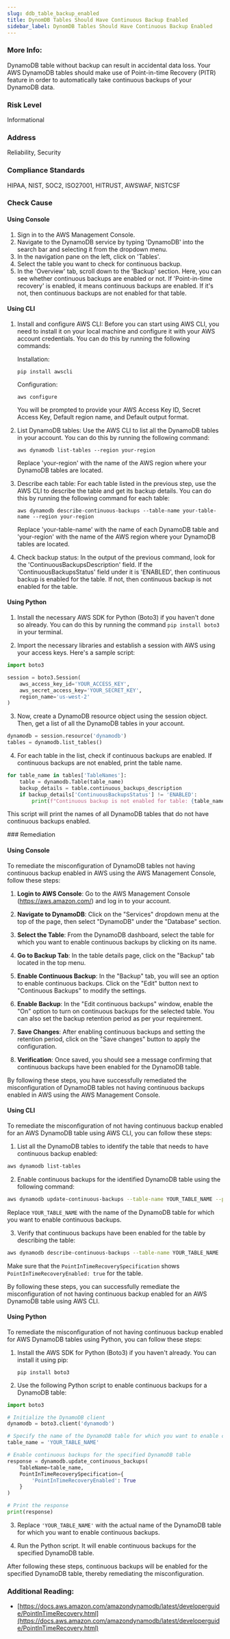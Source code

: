 ```yaml
---
slug: ddb_table_backup_enabled
title: DynomDB Tables Should Have Continuous Backup Enabled
sidebar_label: DynomDB Tables Should Have Continuous Backup Enabled
---
```


### More Info:

DynamoDB table without backup can result in accidental data loss. Your AWS DynamoDB tables should make use of Point-in-time Recovery (PITR) feature in order to automatically take continuous backups of your DynamoDB data.

### Risk Level

Informational

### Address

Reliability, Security

### Compliance Standards

HIPAA, NIST, SOC2, ISO27001, HITRUST, AWSWAF, NISTCSF




<Tabs><Tab title='Cause'>
### Check Cause

#### Using Console

1. Sign in to the AWS Management Console.
2. Navigate to the DynamoDB service by typing 'DynamoDB' into the search bar and selecting it from the dropdown menu.
3. In the navigation pane on the left, click on 'Tables'.
4. Select the table you want to check for continuous backup. 
5. In the 'Overview' tab, scroll down to the 'Backup' section. Here, you can see whether continuous backups are enabled or not. If 'Point-in-time recovery' is enabled, it means continuous backups are enabled. If it's not, then continuous backups are not enabled for that table.

#### Using CLI

1. Install and configure AWS CLI: Before you can start using AWS CLI, you need to install it on your local machine and configure it with your AWS account credentials. You can do this by running the following commands:

   Installation:
   ```
   pip install awscli
   ```
   Configuration:
   ```
   aws configure
   ```
   You will be prompted to provide your AWS Access Key ID, Secret Access Key, Default region name, and Default output format.

2. List DynamoDB tables: Use the AWS CLI to list all the DynamoDB tables in your account. You can do this by running the following command:
   ```
   aws dynamodb list-tables --region your-region
   ```
   Replace 'your-region' with the name of the AWS region where your DynamoDB tables are located.

3. Describe each table: For each table listed in the previous step, use the AWS CLI to describe the table and get its backup details. You can do this by running the following command for each table:
   ```
   aws dynamodb describe-continuous-backups --table-name your-table-name --region your-region
   ```
   Replace 'your-table-name' with the name of each DynamoDB table and 'your-region' with the name of the AWS region where your DynamoDB tables are located.

4. Check backup status: In the output of the previous command, look for the 'ContinuousBackupsDescription' field. If the 'ContinuousBackupsStatus' field under it is 'ENABLED', then continuous backup is enabled for the table. If not, then continuous backup is not enabled for the table.

#### Using Python

1. Install the necessary AWS SDK for Python (Boto3) if you haven't done so already. You can do this by running the command `pip install boto3` in your terminal.

2. Import the necessary libraries and establish a session with AWS using your access keys. Here's a sample script:

```python
import boto3

session = boto3.Session(
    aws_access_key_id='YOUR_ACCESS_KEY',
    aws_secret_access_key='YOUR_SECRET_KEY',
    region_name='us-west-2'
)
```

3. Now, create a DynamoDB resource object using the session object. Then, get a list of all the DynamoDB tables in your account.

```python
dynamodb = session.resource('dynamodb')
tables = dynamodb.list_tables()
```

4. For each table in the list, check if continuous backups are enabled. If continuous backups are not enabled, print the table name.

```python
for table_name in tables['TableNames']:
    table = dynamodb.Table(table_name)
    backup_details = table.continuous_backups_description
    if backup_details['ContinuousBackupsStatus'] != 'ENABLED':
        print(f"Continuous backup is not enabled for table: {table_name}")
```

This script will print the names of all DynamoDB tables that do not have continuous backups enabled.

</Tab>


<Tab title='Remediation'>
### Remediation

#### Using Console

To remediate the misconfiguration of DynamoDB tables not having continuous backup enabled in AWS using the AWS Management Console, follow these steps:

1. **Login to AWS Console**: Go to the AWS Management Console (https://aws.amazon.com/) and log in to your account.

2. **Navigate to DynamoDB**: Click on the "Services" dropdown menu at the top of the page, then select "DynamoDB" under the "Database" section.

3. **Select the Table**: From the DynamoDB dashboard, select the table for which you want to enable continuous backups by clicking on its name.

4. **Go to Backup Tab**: In the table details page, click on the "Backup" tab located in the top menu.

5. **Enable Continuous Backup**: In the "Backup" tab, you will see an option to enable continuous backups. Click on the "Edit" button next to "Continuous Backups" to modify the settings.

6. **Enable Backup**: In the "Edit continuous backups" window, enable the "On" option to turn on continuous backups for the selected table. You can also set the backup retention period as per your requirement.

7. **Save Changes**: After enabling continuous backups and setting the retention period, click on the "Save changes" button to apply the configuration.

8. **Verification**: Once saved, you should see a message confirming that continuous backups have been enabled for the DynamoDB table.

By following these steps, you have successfully remediated the misconfiguration of DynamoDB tables not having continuous backups enabled in AWS using the AWS Management Console.

#### Using CLI

To remediate the misconfiguration of not having continuous backup enabled for an AWS DynamoDB table using AWS CLI, you can follow these steps:

1. List all the DynamoDB tables to identify the table that needs to have continuous backup enabled:
```bash
aws dynamodb list-tables
```

2. Enable continuous backups for the identified DynamoDB table using the following command:
```bash
aws dynamodb update-continuous-backups --table-name YOUR_TABLE_NAME --point-in-time-recovery-specification PointInTimeRecoveryEnabled=true
```
Replace `YOUR_TABLE_NAME` with the name of the DynamoDB table for which you want to enable continuous backups.

3. Verify that continuous backups have been enabled for the table by describing the table:
```bash
aws dynamodb describe-continuous-backups --table-name YOUR_TABLE_NAME
```
Make sure that the `PointInTimeRecoverySpecification` shows `PointInTimeRecoveryEnabled: true` for the table.

By following these steps, you can successfully remediate the misconfiguration of not having continuous backup enabled for an AWS DynamoDB table using AWS CLI.

#### Using Python

To remediate the misconfiguration of not having continuous backup enabled for AWS DynamoDB tables using Python, you can follow these steps:

1. Install the AWS SDK for Python (Boto3) if you haven't already. You can install it using pip:
   ```
   pip install boto3
   ```

2. Use the following Python script to enable continuous backups for a DynamoDB table:

```python
import boto3

# Initialize the DynamoDB client
dynamodb = boto3.client('dynamodb')

# Specify the name of the DynamoDB table for which you want to enable continuous backups
table_name = 'YOUR_TABLE_NAME'

# Enable continuous backups for the specified DynamoDB table
response = dynamodb.update_continuous_backups(
    TableName=table_name,
    PointInTimeRecoverySpecification={
        'PointInTimeRecoveryEnabled': True
    }
)

# Print the response
print(response)
```

3. Replace `'YOUR_TABLE_NAME'` with the actual name of the DynamoDB table for which you want to enable continuous backups.

4. Run the Python script. It will enable continuous backups for the specified DynamoDB table.

After following these steps, continuous backups will be enabled for the specified DynamoDB table, thereby remediating the misconfiguration.

### Additional Reading:

- [https://docs.aws.amazon.com/amazondynamodb/latest/developerguide/PointInTimeRecovery.html](https://docs.aws.amazon.com/amazondynamodb/latest/developerguide/PointInTimeRecovery.html) 


</Tab>
</Tabs>